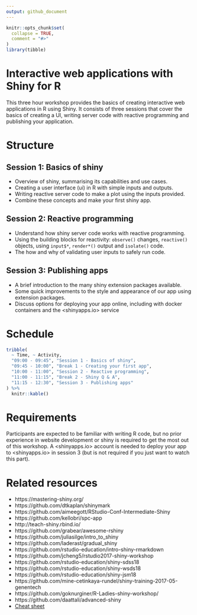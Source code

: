 ```yaml
---
output: github_document
---
```


<!-- README.md is generated from README.Rmd. Please edit that file -->

```r
knitr::opts_chunk$set(
  collapse = TRUE,
  comment = "#>"
)
library(tibble)
```

# Interactive web applications with Shiny for R

This three hour workshop provides the basics of creating interactive web applications in R using Shiny. It consists of three sessions that cover the basics of creating a UI, writing server code with reactive programming and publishing your application.

# Structure

## Session 1: Basics of shiny
* Overview of shiny, summarising its capabilities and use cases.
* Creating a user interface (ui) in R with simple inputs and outputs.
* Writing reactive server code to make a plot using the inputs provided.
* Combine these concepts and make your first shiny app.

## Session 2: Reactive programming
* Understand how shiny server code works with reactive programming.
* Using the building blocks for reactivity: `observe()` changes, `reactive()` objects, using `input$*`, `render*()` output and `isolate()` code.
* The how and why of validating user inputs to safely run code.

## Session 3: Publishing apps
* A brief introduction to the many shiny extension packages available.
* Some quick improvements to the style and appearance of our app using extension packages.
* Discuss options for deploying your app online, including with docker containers and the <shinyapps.io> service

# Schedule

```r
tribble(
  ~ Time, ~ Activity,
  "09:00 - 09:45", "Session 1 - Basics of shiny",
  "09:45 - 10:00", "Break 1 - Creating your first app",
  "10:00 - 11:00", "Session 2 - Reactive programming",
  "11:00 - 11:15", "Break 2 - Shiny Q & A",
  "11:15 - 12:30", "Session 3 - Publishing apps"
) %>% 
  knitr::kable()
```

# Requirements

Participants are expected to be familiar with writing R code, but no prior experience in website development or shiny is required to get the most out of this workshop. A <shinyapps.io> account is needed to deploy your app to <shinyapps.io> in session 3 (but is not required if you just want to watch this part).

# Related resources

* https://mastering-shiny.org/
* https://github.com/dtkaplan/shinymark
* https://github.com/aimeegott/RStudio-Conf-Intermediate-Shiny
* https://github.com/kellobri/spc-app
* http://teach-shiny.rbind.io/
* https://github.com/grabear/awesome-rshiny
* https://github.com/juliasilge/intro_to_shiny
* https://github.com/laderast/gradual_shiny
* https://github.com/rstudio-education/intro-shiny-rmarkdown
* https://github.com/jcheng5/rstudio2017-shiny-workshop
* https://github.com/rstudio-education/shiny-sdss18
* https://github.com/rstudio-education/shiny-wsds18
* https://github.com/rstudio-education/shiny-jsm18
* https://github.com/mine-cetinkaya-rundel/shiny-training-2017-05-genentech
* https://github.com/goknurginer/R-Ladies-shiny-workshop/
* https://github.com/daattali/advanced-shiny
* [Cheat sheet](https://rstudio.github.io/cheatsheets/shiny.pdf)
